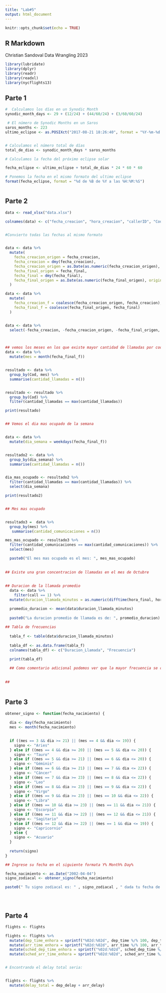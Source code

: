 ```yaml
---
title: "Lab#5"
output: html_document
---
```


```r
knitr::opts_chunk$set(echo = TRUE)
```

## R Markdown

Christian Sandoval
Data Wrangling 2023

```r
library(lubridate)
library(dplyr)
library(readr)
library(readxl)
library(nycflights13)

```

## Parte 1

```r

#  Calculamos los días en un Synodic Month
synodic_month_days <- 29 + (12/24) + (44/60/24) + (3/60/60/24) 

 # El número de Synodic Months en un Saros
saros_months <- 223
ultimo_eclipse <- as.POSIXct("2017-08-21 18:26:40", format = "%Y-%m-%d %H:%M:%S")


# Calculamos el número total de días
total_de_dias <- synodic_month_days * saros_months

# Calculamos la fecha del próximo eclipse solar

fecha_eclipse <- ultimo_eclipse + total_de_dias * 24 * 60 * 60 

# Ponemos la fecha en el mismo formato del ultimo eclipse
format(fecha_eclipse, format = "%d de %B de %Y a las %H:%M:%S")



```

## Parte 2
```r
data <- read_xlsx("data.xlsx")

colnames(data) <- c("fecha_creacion", "hora_creacion", "callerID", "Cod", "email", "SMS", "call", "fecha_final", "hora_final")


#Convierto todas las fechas al mismo formato


data <- data %>% 
  mutate(
    fecha_creacion_origen = fecha_creacion,
    fecha_creacion = dmy(fecha_creacion),
    fecha_creacion_origen = as.Date(as.numeric(fecha_creacion_origen), origin = "1899-12-30"),
    fecha_final_origen = fecha_final,
    fecha_final = dmy(fecha_final),
    fecha_final_origen = as.Date(as.numeric(fecha_final_origen), origin = "1899-12-30")
  )

data <- data %>% 
  mutate(
    fecha_creacion_f = coalesce(fecha_creacion_origen, fecha_creacion),
    fecha_final_f = coalesce(fecha_final_origen, fecha_final)
  )


data <- data %>% 
  select(-fecha_creacion, -fecha_creacion_origen, -fecha_final_origen, -fecha_creacion_f)



## vemos los meses en los que existe mayor cantidad de llamadas por codigo
data <- data %>%
  mutate(mes = month(fecha_final_f))


resultado <- data %>%
  group_by(Cod, mes) %>%
  summarise(cantidad_llamadas = n())


resultado <- resultado %>%
  group_by(Cod) %>%
  filter(cantidad_llamadas == max(cantidad_llamadas))

print(resultado)


## Vemos el dia mas ocupado de la semana


data <- data %>%
  mutate(dia_semana = weekdays(fecha_final_f))


resultado2 <- data %>%
  group_by(dia_semana) %>%
  summarise(cantidad_llamadas = n())


dia_mas_ocupado <- resultado2 %>%
  filter(cantidad_llamadas == max(cantidad_llamadas)) %>%
  select(dia_semana)

print(resultado2)


## Mes mas ocupado


resultado3 =  data %>% 
  group_by(mes) %>% 
   summarise(cantidad_comunicaciones = n())

mes_mas_ocupado <- resultado3 %>%
  filter(cantidad_comunicaciones == max(cantidad_comunicaciones)) %>%
  select(mes)

  paste0("El mes mas ocupado es el mes: ", mes_mas_ocupado)
  
  
## Existe una gran concentracion de llamadas en el mes de Octubre
  
  
## Duracion de la llamada promedio
  data <- data %>%
    filter(call == 1) %>% 
  mutate(duracion_llamada_minutos = as.numeric(difftime(hora_final, hora_creacion, units = "mins")))

  promedio_duracion <- mean(data$duracion_llamada_minutos)
    
  paste0("La duracion promedio de llamada es de: ", promedio_duracion)
  
## Tabla de frecuencias
  
  tabla_f <- table(data$duracion_llamada_minutos)
  
  tabla_df <- as.data.frame(tabla_f)
  colnames(tabla_df) <- c("Duracion_Llamada", "Frecuencia")
  
  print(tabla_df)

  ## Como comentario adicional podemos ver que la mayor frecuencia se concentra en su media que son los 14 minutos promedio por llamada
  
  
##
  
```

## Parte 3
```r



obtener_signo <- function(fecha_nacimiento) {
  
  dia <- day(fecha_nacimiento)
  mes <- month(fecha_nacimiento)
  

  if ((mes == 3 && dia >= 21) || (mes == 4 && dia <= 19)) {
    signo <- "Aries"
  } else if ((mes == 4 && dia >= 20) || (mes == 5 && dia <= 20)) {
    signo <- "Tauro"
  } else if ((mes == 5 && dia >= 21) || (mes == 6 && dia <= 20)) {
    signo <- "Géminis"
  } else if ((mes == 6 && dia >= 21) || (mes == 7 && dia <= 22)) {
    signo <- "Cáncer"
  } else if ((mes == 7 && dia >= 23) || (mes == 8 && dia <= 22)) {
    signo <- "Leo"
  } else if ((mes == 8 && dia >= 23) || (mes == 9 && dia <= 22)) {
    signo <- "Virgo"
  } else if ((mes == 9 && dia >= 23) || (mes == 10 && dia <= 22)) {
    signo <- "Libra"
  } else if ((mes == 10 && dia >= 23) || (mes == 11 && dia <= 21)) {
    signo <- "Escorpio"
  } else if ((mes == 11 && dia >= 22) || (mes == 12 && dia <= 21)) {
    signo <- "Sagitario"
  } else if ((mes == 12 && dia >= 22) || (mes == 1 && dia <= 19)) {
    signo <- "Capricornio"
  } else {
    signo <- "Acuario"
  }
  
  return(signo)
}

## Ingrese su fecha en el siguiente formata Y% Month% Day%

fecha_nacimiento <- as.Date("2002-04-04")
signo_zodiacal <- obtener_signo(fecha_nacimiento)

paste0(" Tu signo zodiacal es: " , signo_zodiacal , " dada tu fecha de nacimiento: " , fecha_nacimiento)





```


## Parte 4
```r

flights <- flights

flights <- flights %>% 
  mutate(dep_time_enhora = sprintf("%02d:%02d", dep_time %/% 100, dep_time %% 100)) %>% 
  mutate(arr_time_enhora = sprintf("%02d:%02d", arr_time %/% 100, arr_time %% 100)) %>% 
  mutate(sched_dep_time_enhora = sprintf("%02d:%02d", sched_dep_time %/% 100, sched_dep_time %% 100)) %>% 
  mutate(sched_arr_time_enhora = sprintf("%02d:%02d", sched_arr_time %/% 100, sched_arr_time %% 100))


# Encontrando el delay total seria:


flights <- flights %>% 
  mutate(delay_total = dep_delay + arr_delay)



```


